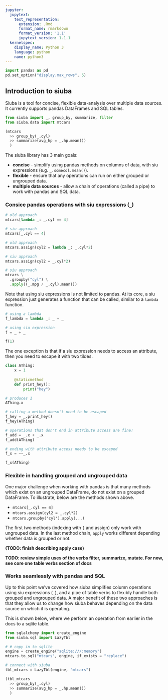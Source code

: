 ```yaml
---
jupyter:
  jupytext:
    text_representation:
      extension: .Rmd
      format_name: rmarkdown
      format_version: '1.1'
      jupytext_version: 1.1.1
  kernelspec:
    display_name: Python 3
    language: python
    name: python3
---
```


```python
import pandas as pd
pd.set_option("display.max_rows", 5)
```

## Introduction to siuba

Siuba is a tool for concise, flexible data-analysis over multiple data sources. It currently supports pandas DataFrames and SQL tables.


```python
from siuba import _, group_by, summarize, filter
from siuba.data import mtcars

(mtcars
  >> group_by(_.cyl)
  >> summarize(avg_hp = _.hp.mean())
  )
```

The siuba library has 3 main goals:


* **concise** - simplify using pandas methods on columns of data, with siu expressions (e.g. `_.somecol.mean()`).
* **flexible** - ensure that any operations can run on either grouped or ungrouped data.
* **multiple data sources** - allow a chain of operations (called a pipe) to work with pandas and SQL data.


### Consice pandas operations with siu expressions (`_`)

```python
# old approach
mtcars[lambda _: _.cyl == 4]

# siu approach
mtcars[_.cyl == 4]
```

```python
# old approach
mtcars.assign(cyl2 = lambda _: _.cyl*2)

# siu approach
mtcars.assign(cyl2 = _.cyl*2)
```

```python
# siu approach
mtcars \
  .groupby("cyl") \
  .apply((_.mpg / _.cyl).mean())
```

Note that using siu expressions is not limited to pandas.
At its core, a siu expression just generates a function that can be called, similar to a `lambda` function.

```python
# using a lambda
f_lambda = lambda _: _ + _

# using siu expression
f = _ + _

f(1)
```

The one exception is that if a siu expression needs to access an attribute, then you need to escape it with two tildes.


```python
class AThing:
    x = 1
    
    @staticmethod
    def print_hey():
        print("hey")

# produces 1
AThing.x

# calling a method doesn't need to be escaped
f_hey = _.print_hey()
f_hey(AThing)
```

```python
# operations that don't end in attribute access are fine!
f_add = _.x + _.x
f_add(AThing)
```

```python
# ending with attribute access needs to be escaped
f_x = ~~_.x

f_x(AThing)
```

### Flexible in handling grouped and ungrouped data

One major challenge when working with pandas is that many methods which exist on an ungrouped DataFrame, do not exist on a grouped DataFrame. To illustrate, below are the methods shown above.

* `mtcars[_.cyl == 4]`
* `mtcars.assign(cyl2 = _.cyl*2)`
* `mtcars.groupby('cyl').apply(...)`

The first two methods (indexing with `[` and assign) only work with ungrouped data. In the last method chain, `apply` works different depending whether data is grouped or not.

**(TODO: finish describing apply case)**


**TODO: review simple uses of the verbs filter, summarize, mutate. For now, see core one table verbs section of docs**


### Works seamlessly with pandas and SQL

Up to this point we've covered how siuba simplifies column operations using siu expressions (`_`), and a pipe of table verbs to flexibly handle both grouped and ungrouped data. A major benefit of these two approaches is that they allow us to change how siuba behaves depending on the data source on which it is operating.

This is shown below, where we perform an operation from earlier in the docs to a sqlite table.

```python
from sqlalchemy import create_engine
from siuba.sql import LazyTbl

# # copy in to sqlite
engine = create_engine("sqlite:///:memory")
mtcars.to_sql("mtcars", engine, if_exists = "replace")

# connect with siuba
tbl_mtcars = LazyTbl(engine, "mtcars")

(tbl_mtcars
  >> group_by(_.cyl)
  >> summarize(avg_hp = _.hp.mean())
  )
```
